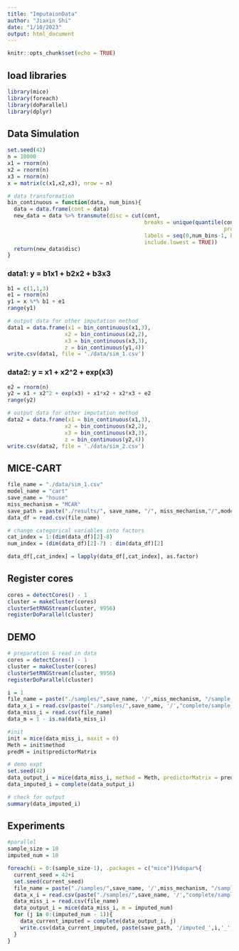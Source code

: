 ```yaml
---
title: "ImputaionData"
author: "Jiaxin Shi"
date: "1/10/2023"
output: html_document
---
```


```r
knitr::opts_chunk$set(echo = TRUE)
```

## load libraries
```r
library(mice)
library(foreach)
library(doParallel)
library(dplyr)
```

## Data Simulation

```r
set.seed(42)
n = 10000
x1 = rnorm(n)
x2 = rnorm(n)
x3 = rnorm(n)
x = matrix(c(x1,x2,x3), nrow = n)
```

```r
# data transformation
bin_continuous = function(data, num_bins){
  data = data.frame(cont = data)
  new_data = data %>% transmute(disc = cut(cont, 
                                           breaks = unique(quantile(cont, 
                                                                    probs = seq.int(0,1,by = 1/num_bins))),
                                           labels = seq(0,num_bins-1, by = 1),
                                           include.lowest = TRUE))
  return(new_data$disc)
}
```


### data1: y = b1x1 + b2x2 + b3x3

```r
b1 = c(1,1,3)
e1 = rnorm(n)
y1 = x %*% b1 + e1
range(y1)
```

```r
# output data for other imputation method
data1 = data.frame(x1 = bin_continuous(x1,3), 
                  x2 = bin_continuous(x2,2), 
                  x3 = bin_continuous(x3,3), 
                  z = bin_continuous(y1,4))
write.csv(data1, file = './data/sim_1.csv')

```

### data2: y = x1 + x2^2 + exp(x3)
```r
e2 = rnorm(n)
y2 = x1 + x2^2 + exp(x3) + x1*x2 + x2*x3 + e2
range(y2)
```

```r
# output data for other imputation method
data2 = data.frame(x1 = bin_continuous(x1,3), 
                  x2 = bin_continuous(x2,2), 
                  x3 = bin_continuous(x3,3),
                  z = bin_continuous(y2,4))
write.csv(data2, file = './data/sim_2.csv')
```

## MICE-CART

```r
file_name = "./data/sim_1.csv"
model_name = "cart"
save_name = "house"
miss_mechanism = "MCAR"
save_path = paste("./results/", save_name, "/", miss_mechanism,"/",model_name, sep = '')
data_df = read.csv(file_name)
```

```r
# change categorical variables into factors
cat_index = 1:(dim(data_df)[2]-8)
num_index = (dim(data_df)[2]-7) : dim(data_df)[2]

data_df[,cat_index] = lapply(data_df[,cat_index], as.factor)
```

## Register cores
```r
cores = detectCores() - 1
cluster = makeCluster(cores)
clusterSetRNGStream(cluster, 9956)
registerDoParallel(cluster)
```

## DEMO
```r
# preparation & read in data
cores = detectCores() - 1
cluster = makeCluster(cores)
clusterSetRNGStream(cluster, 9956)
registerDoParallel(cluster)

i = 1
file_name = paste("./samples/",save_name, '/',miss_mechanism, "/sample_",i,".csv", sep = '')
data_x_i = read.csv(paste("./samples/",save_name, '/',"complete/sample_",i,".csv", sep = ''))
data_miss_i = read.csv(file_name)
data_m = 1 - is.na(data_miss_i)
```

```r
#init
init = mice(data_miss_i, maxit = 0)
Meth = init$method
predM = init$predictorMatrix
```

```r
# demo expt
set.seed(42)
data_output_i = mice(data_miss_i, method = Meth, predictorMatrix = predM, m = 5)
data_imputed_i = complete(data_output_i)
```

```r
# check for output
summary(data_imputed_i)
```


## Experiments
```r
#parallel
sample_size = 10
imputed_num = 10

foreach(i = 0:(sample_size-1), .packages = c("mice"))%dopar%{
  current_seed = 42+i
  set.seed(current_seed)
  file_name = paste("./samples/",save_name, '/',miss_mechanism, "/sample_",i,".csv", sep = '')
  data_x_i = read.csv(paste("./samples/",save_name, '/',"complete/sample_",i,".csv", sep = ''))
  data_miss_i = read.csv(file_name)
  data_output_i = mice(data_miss_i, m = imputed_num)
  for (j in 0:(imputed_num - 1)){
    data_current_imputed = complete(data_output_i, j)
    write.csv(data_current_imputed, paste(save_path, '/imputed_',i,'_',j,'.csv',sep = ''))
  }
}
```

